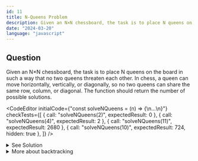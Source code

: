 ```yaml
---
id: 11
title: N-Queens Problem
description: Given an N×N chessboard, the task is to place N queens on the board in such a way that no two queens threaten each other.
date: "2024-03-20"
language: "javascript"
---
```


## Question
Given an N×N chessboard, the task is to place N queens on the board in such a way that no two queens threaten each other.
In chess, a queen can move horizontally, vertically, or diagonally, so no two queens can share the same row, column, or diagonal.
The function should return the number of possible solutions.

<CodeEditor 
    initialCode={"const solveNQueens = (n) => {\n...\n}"}
    checkTests={[
        {
        call: "solveNQueens(2)",
        expectedResult: 0
        },
        {
        call: "solveNQueens(4)",
        expectedResult: 2
        },
        {
        call: "solveNQueens(11)",
        expectedResult: 2680
        },
        {
        call: "solveNQueens(10)",
        expectedResult: 724,
        hidden: true
        },
        ]}
/>

<details>
  <summary>See Solution</summary>

## Solution

### Basic idea
Here's a general approach to solving the N-Queens problem using backtracking:

- Start with an empty N×N chessboard.
- Place a queen in the first row.
- Move to the next row and place a queen in a safe position.
- Continue this process recursively until all queens are placed or until it's not possible to place a queen without violating the constraints.
- If a solution is found (i.e., all queens are placed), add it to the list of solutions.
- Backtrack to explore other possibilities.

```js
const solveNQueens = (n) => {
    const result = [];
    
    // Helper function to check if a queen can be placed at position (row, col)
    function isSafe(board, row, col) {
        // Check if there's a queen in the same column
        for (let i = 0; i < row; i++) {
            if (board[i] === col || 
                board[i] === col - (row - i) || 
                board[i] === col + (row - i)) {
                return false;
            }
        }
        return true;
    }
    
    // Helper function to recursively find all solutions
    const backtrack = (row, board) => {
        if (row === n) {
            // If all queens are placed, add the current board configuration to the result
            result.push(board.map(col => '.'.repeat(col) + 'Q' + '.'.repeat(n - col - 1)));
            return;
        }
        
        // Try placing the queen in each column of the current row
        for (let col = 0; col < n; col++) {
            if (isSafe(board, row, col)) {
                board.push(col);
                backtrack(row + 1, board);
                board.pop(); // Backtrack
            }
        }
    }
    
    backtrack(0, []);
    return result.length;
}

```

### Explanation
1. The `solveNQueens` function takes an integer `n` as input and returns the number of possible solutions to the N-Queens problem.
2. The function initializes an empty array `result` to store the solutions.
3. The `isSafe` function checks if a queen can be placed at position `(row, col)` on the board.
4. The `backtrack` function is a recursive helper function that finds all solutions to the N-Queens problem.
5. The base case of the recursion is when `row === n`, i.e., all queens are placed on the board.
6. If the base case is reached, the current board configuration is added to the `result` array.
7. The `backtrack` function tries placing the queen in each column of the current row, checking if it is safe to place the queen at that position.
8. If it is safe, the queen is placed in that column, and the function is called recursively for the next row.
9. After the recursive call, the queen is removed from the board to backtrack and try other positions.
10. The `solveNQueens` function calls the `backtrack` function with the initial row set to 0 and an empty board configuration.
11. Finally, the function returns the length of the `result` array, which contains all possible solutions to the N-Queens problem.

## Complexity Analysis
The time complexity of this solution is O(N!), where N is the size of the chessboard.
This is because the function tries all possible combinations of queen placements on the board.


</details>
<details>
  <summary>More about backtracking</summary>

## Definition
Backtracking is a technique used to find solutions incrementally by trying different options and abandoning those that fail to satisfy the constraints of the problem.
## Application
Backtracking is useful for solving problems with a constraint satisfaction aspect, such as finding a path through a maze, solving Sudoku puzzles, or solving the N-Queens problem.
</details>
